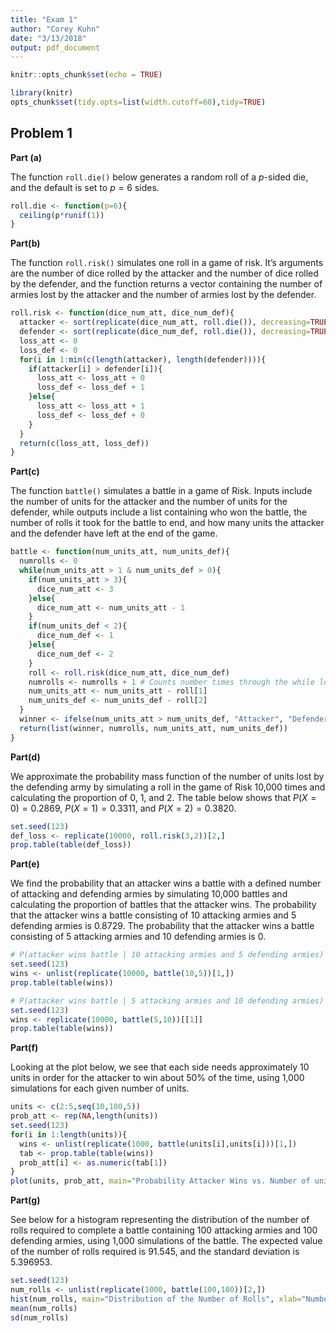 ```yaml
---
title: "Exam 1"
author: "Corey Kuhn"
date: "3/13/2018"
output: pdf_document
---
```


\newcommand{\newprob}
    {
    \vskip 1cm
    }
\newcommand{\newln}
    {
    \vskip .1cm
    }

```r
knitr::opts_chunk$set(echo = TRUE)
```

```r
library(knitr)
opts_chunk$set(tidy.opts=list(width.cutoff=60),tidy=TRUE)
```

## Problem 1

**Part (a)**  

The function `roll.die()` below generates a random roll of a $p$-sided die, and the default is set to $p=6$ sides.

\newln
```r
roll.die <- function(p=6){
  ceiling(p*runif(1))
}
```

\newprob

**Part(b)**

The function `roll.risk()` simulates one roll in a game of risk. It's arguments are the number of dice rolled by the attacker and the number of dice rolled by the defender, and the function returns a vector containing the number of armies lost by the attacker and the number of armies lost by the defender.
\newln
```r
roll.risk <- function(dice_num_att, dice_num_def){
  attacker <- sort(replicate(dice_num_att, roll.die()), decreasing=TRUE)
  defender <- sort(replicate(dice_num_def, roll.die()), decreasing=TRUE)
  loss_att <- 0
  loss_def <- 0
  for(i in 1:min(c(length(attacker), length(defender)))){
    if(attacker[i] > defender[i]){
      loss_att <- loss_att + 0
      loss_def <- loss_def + 1
    }else{
      loss_att <- loss_att + 1
      loss_def <- loss_def + 0
    }
  }
  return(c(loss_att, loss_def))
}
```

\newpage

**Part(c)**

The function `battle()` simulates a battle in a game of Risk. Inputs include the number of units for the attacker and the number of units for the defender, while outputs include a list containing who won the battle, the number of rolls it took for the battle to end, and how many units the attacker and the defender have left at the end of the game.
\newln
```r
battle <- function(num_units_att, num_units_def){
  numrolls <- 0
  while(num_units_att > 1 & num_units_def > 0){
    if(num_units_att > 3){
      dice_num_att <- 3
    }else{
      dice_num_att <- num_units_att - 1
    }
    if(num_units_def < 2){
      dice_num_def <- 1
    }else{
      dice_num_def <- 2
    }
    roll <- roll.risk(dice_num_att, dice_num_def)
    numrolls <- numrolls + 1 # Counts number times through the while loop
    num_units_att <- num_units_att - roll[1]
    num_units_def <- num_units_def - roll[2]
  }
  winner <- ifelse(num_units_att > num_units_def, "Attacker", "Defender")
  return(list(winner, numrolls, num_units_att, num_units_def))
}
```

\newprob

**Part(d)**

We approximate the probability mass function of the number of units lost by the defending army by simulating a roll in the game of Risk 10,000 times and calculating the proportion of 0, 1, and 2. The table below shows that $P(X = 0) = 0.2869$, $P(X = 1) = 0.3311$, and $P(X = 2) = 0.3820$.
\newln
```r
set.seed(123)
def_loss <- replicate(10000, roll.risk(3,2))[2,]
prop.table(table(def_loss))
```

\newpage

**Part(e)**

We find the probability that an attacker wins a battle with a defined number of attacking and defending armies by simulating 10,000 battles and calculating the proportion of battles that the attacker wins. The probability that the attacker wins a battle consisting of 10 attacking armies and 5 defending armies is 0.8729. The probability that the attacker wins a battle consisting of 5 attacking armies and 10 defending armies is 0.
\newln
```r
# P(attacker wins battle | 10 attacking armies and 5 defending armies)
set.seed(123)
wins <- unlist(replicate(10000, battle(10,5))[1,])
prop.table(table(wins))

# P(attacker wins battle | 5 attacking armies and 10 defending armies)
set.seed(123)
wins <- replicate(10000, battle(5,10))[[1]]
prop.table(table(wins))

```

\newprob

**Part(f)**

Looking at the plot below, we see that each side needs approximately 10 units in order for the attacker to win about 50% of the time, using 1,000 simulations for each given number of units.
\newln
```r
units <- c(2:5,seq(10,100,5))
prob_att <- rep(NA,length(units))
set.seed(123)
for(i in 1:length(units)){
  wins <- unlist(replicate(1000, battle(units[i],units[i]))[1,])
  tab <- prop.table(table(wins))
  prob_att[i] <- as.numeric(tab[1])
}
plot(units, prob_att, main="Probability Attacker Wins vs. Number of units", ylab="Probability Attacker Wins", xlab="Number of Units")
```

\newprob

**Part(g)**

See below for a histogram representing the distribution of the number of rolls required to complete a battle containing 100 attacking armies and 100 defending armies, using 1,000 simulations of the battle. The expected value of the number of rolls required is 91.545, and the standard deviation is 5.396953.
\newln
```r
set.seed(123)
num_rolls <- unlist(replicate(1000, battle(100,100))[2,])
hist(num_rolls, main="Distribution of the Number of Rolls", xlab="Number of Rolls")
mean(num_rolls)
sd(num_rolls)
```

```r

```
